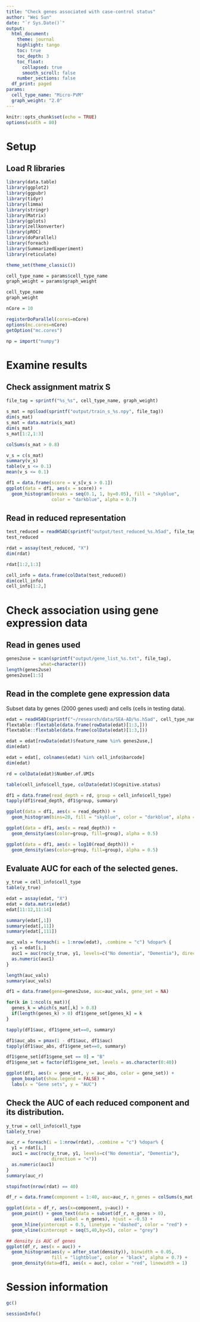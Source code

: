 ```yaml
---
title: "Check genes associated with case-control status"
author: "Wei Sun"
date: "`r Sys.Date()`"
output: 
  html_document:
    theme: journal
    highlight: tango
    toc: true
    toc_depth: 3
    toc_float:
      collapsed: true
      smooth_scroll: false
    number_sections: false
  df_print: paged
params:
  cell_type_name: "Micro-PVM"
  graph_weight: "2.0" 
---
```


```r
knitr::opts_chunk$set(echo = TRUE)
options(width = 80)
```


# Setup

## Load R libraries
```r
library(data.table)
library(ggplot2)
library(ggpubr)
library(tidyr)
library(limma)
library(stringr)
library(Matrix)
library(gplots)
library(zellkonverter)
library(pROC)
library(doParallel)
library(foreach)
library(SummarizedExperiment)
library(reticulate)

theme_set(theme_classic())

cell_type_name = params$cell_type_name
graph_weight = params$graph_weight

cell_type_name
graph_weight

nCore = 10

registerDoParallel(cores=nCore)
options(mc.cores=nCore)
getOption("mc.cores")

np = import("numpy")
```

# Examine results

## Check assignment matrix S

```r
file_tag = sprintf("%s_%s", cell_type_name, graph_weight)

s_mat = np$load(sprintf("output/train_s_%s.npy", file_tag))
dim(s_mat)
s_mat = data.matrix(s_mat)
dim(s_mat)
s_mat[1:2,1:3]

colSums(s_mat > 0.8)

v_s = c(s_mat)
summary(v_s)
table(v_s <= 0.1)
mean(v_s <= 0.1)

df1 = data.frame(score = v_s[v_s > 0.1])
ggplot(data = df1, aes(x = score)) +
  geom_histogram(breaks = seq(0.1, 1, by=0.05), fill = "skyblue", 
                 color = "darkblue", alpha = 0.7)
```

## Read in reduced representation

```r
test_reduced = readH5AD(sprintf("output/test_reduced_%s.h5ad", file_tag))
test_reduced

rdat = assay(test_reduced, "X")
dim(rdat)

rdat[1:2,1:3]

cell_info = data.frame(colData(test_reduced))
dim(cell_info)
cell_info[1:2,]
```

# Check association using gene expression data

## Read in genes used
```r
genes2use = scan(sprintf("output/gene_list_%s.txt", file_tag), 
             what=character())
length(genes2use)
genes2use[1:5]
```

## Read in the complete gene expression data 

Subset data by genes (2000 genes used) and cells (cells in testing data).

```r
edat = readH5AD(sprintf("~/research/data/SEA-AD/%s.h5ad", cell_type_name))
flextable::flextable(data.frame(rowData(edat)[1:3,]))
flextable::flextable(data.frame(colData(edat)[1:3,]))

edat = edat[rowData(edat)$feature_name %in% genes2use,]
dim(edat)

edat = edat[, colnames(edat) %in% cell_info$barcode]
dim(edat)

rd = colData(edat)$Number.of.UMIs

table(cell_info$cell_type, colData(edat)$Cognitive.status)

df1 = data.frame(read_depth = rd, group = cell_info$cell_type)
tapply(df1$read_depth, df1$group, summary)

ggplot(data = df1, aes(x = read_depth)) +
  geom_histogram(bins=20, fill = "skyblue", color = "darkblue", alpha = 0.7)

ggplot(data = df1, aes(x = read_depth)) + 
  geom_density(aes(color=group, fill=group), alpha = 0.5)

ggplot(data = df1, aes(x = log10(read_depth))) + 
  geom_density(aes(color=group, fill=group), alpha = 0.5)

```


## Evaluate AUC for each of the selected genes.

```r
y_true = cell_info$cell_type
table(y_true)

edat = assay(edat, "X")
edat = data.matrix(edat)
edat[11:12,11:14]

summary(edat[,1])
summary(edat[,11])
summary(edat[,111])

auc_vals = foreach(i = 1:nrow(edat), .combine = "c") %dopar% {
  y1 = edat[i,]
  auc1 = auc(roc(y_true, y1, levels=c("No dementia", "Dementia"), direction = "<"))
  as.numeric(auc1)
}

length(auc_vals)
summary(auc_vals)

df1 = data.frame(gene=genes2use, auc=auc_vals, gene_set = NA)

for(k in 1:ncol(s_mat)){
  genes_k = which(s_mat[,k] > 0.8)
  if(length(genes_k) > 0) df1$gene_set[genes_k] = k
}

tapply(df1$auc, df1$gene_set==0, summary)

df1$auc_abs = pmax(1 - df1$auc, df1$auc)
tapply(df1$auc_abs, df1$gene_set==0, summary)

df1$gene_set[df1$gene_set == 0] = "B"
df1$gene_set = factor(df1$gene_set, levels = as.character(0:40))

ggplot(df1, aes(x = gene_set, y = auc_abs, color = gene_set)) +
  geom_boxplot(show.legend = FALSE) +
  labs(x = "Gene sets", y = "AUC")
```


## Check the AUC of each reduced component and its distribution. 

```r
y_true = cell_info$cell_type
table(y_true)

auc_r = foreach(i = 1:nrow(rdat), .combine = "c") %dopar% {
  y1 = rdat[i,]
  auc1 = auc(roc(y_true, y1, levels=c("No dementia", "Dementia"), 
                 direction = "<"))
  as.numeric(auc1)
}
summary(auc_r)

stopifnot(nrow(rdat) == 40)

df_r = data.frame(component = 1:40, auc=auc_r, n_genes = colSums(s_mat > 0.8))

ggplot(data = df_r, aes(x=component, y=auc)) + 
  geom_point() + geom_text(data = subset(df_r, n_genes > 0),
                  aes(label = n_genes), hjust = -0.5) + 
  geom_hline(yintercept = 0.5, linetype = "dashed", color = "red") + 
  geom_vline(xintercept = seq(5,40,by=5), color = "grey")

## density is AUC of genes
ggplot(df_r, aes(x = auc)) +
  geom_histogram(aes(y = after_stat(density)), binwidth = 0.05, 
                 fill = "lightblue", color = "black", alpha = 0.7) + 
  geom_density(data=df1, aes(x = auc), color = "red", linewidth = 1) 

```


# Session information

```r
gc()

sessionInfo()
```


